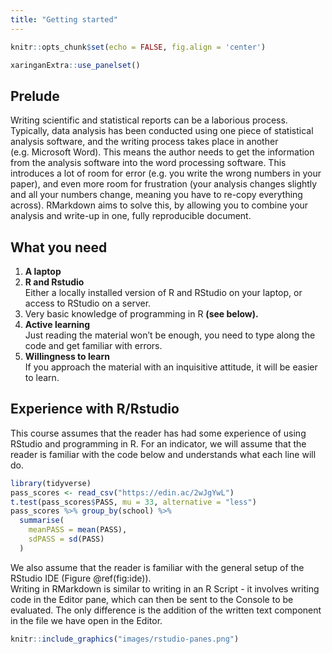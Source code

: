 ```yaml
---
title: "Getting started"
---
```



```r
knitr::opts_chunk$set(echo = FALSE, fig.align = 'center')
```

```r
xaringanExtra::use_panelset()
```


## Prelude

Writing scientific and statistical reports can be a laborious process. Typically, data analysis has been conducted using one piece of statistical analysis software, and the writing process takes place in another (e.g. Microsoft Word). This means the author needs to get the information from the analysis software into the word processing software. This introduces a lot of room for error (e.g. you write the wrong numbers in your paper), and even more room for frustration (your analysis changes slightly and all your numbers change, meaning you have to re-copy everything across). 
RMarkdown aims to solve this, by allowing you to combine your analysis and write-up in one, fully reproducible document.  

## What you need

1. __A laptop__
2. __R and Rstudio__  
Either a locally installed version of R and RStudio on your laptop, or access to RStudio on a server. 
3. Very basic knowledge of programming in R __(see below).__
4. __Active learning__  
Just reading the material won’t be enough, you need to type along the code and get familiar with errors.
5. __Willingness to learn__  
If you approach the material with an inquisitive attitude, it will be easier to learn.

## Experience with R/Rstudio 

This course assumes that the reader has had some experience of using RStudio and programming in R. 
For an indicator, we will assume that the reader is familiar with the code below and understands what each line will do.  

```r
library(tidyverse)
pass_scores <- read_csv("https://edin.ac/2wJgYwL") 
t.test(pass_scores$PASS, mu = 33, alternative = "less")
pass_scores %>% group_by(school) %>%
  summarise(
    meanPASS = mean(PASS),
    sdPASS = sd(PASS)
  )
```

We also assume that the reader is familiar with the general setup of the RStudio IDE (Figure \@ref(fig:ide)).  
Writing in RMarkdown is similar to writing in an R Script - it involves writing code in the Editor pane, which can then be sent to the Console to be evaluated. The only difference is the addition of the written text component in the file we have open in the Editor. 

```r
knitr::include_graphics("images/rstudio-panes.png")
```


